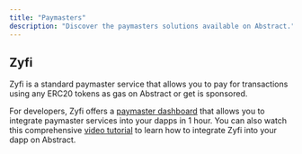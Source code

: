 ```yaml
---
title: "Paymasters"
description: "Discover the paymasters solutions available on Abstract."
---
```


## Zyfi

Zyfi is a standard paymaster service that allows you to pay for transactions using any ERC20 tokens as gas on Abstract
or get is sponsored.

For developers, Zyfi offers a [paymaster dashboard](https://www.zyfi.org/dashboard) that allows you to integrate paymaster services into your dapps in 1 hour. You can also watch this comprehensive [video tutorial](https://www.youtube.com/watch?v=AukF_sqCMSc) to learn how to integrate Zyfi into your dapp on Abstract.

<Card
  title="View Zyfi Docs"
  icon="link"
  href="https://docs.zyfi.org/integration-guide/paymasters-integration/sponsored-paymaster"
/>